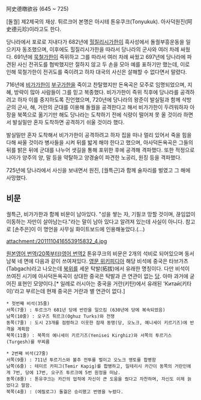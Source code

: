 阿史德暾欲谷
(645 ~ 725)

[돌궐] 제2제국의 재상. 튀르크어 본명은 아시테 톤유쿠크(Tonyukuk). 아사덕원진(阿史德元珍)이라고도 한다. 

당나라에서 포로로 지내다가 682년에 [[힐질리시가한]]이 흑사성에서 돌궐부흥운동을 일으키자 동조했으며, 이후에도 힐질리시가한을 따라서 당나라의 군사와 여러 차례 싸웠다. 691년에 [[묵철가한]]이 즉위하고 그를 따라서 여러 차례 싸웠고 697년에 당나라에 파견된 사신 전귀도를 협박했지만 절하지 않고 두 손을 모아 예를 표하기만 했는데, 이로 인해 묵철가한이 전귀도를 죽이려고 하자 대국의 사신은 살해할 수 없다면서 말렸다.

716년에 [[비가가한]]이 [[부구가한]]을 죽이고 찬탈했지만 돈욕곡은 모주로 임명되었으며, 지혜, 방략이 많아 사람들이 그를 믿고 복종했다. 비가가한이 즉위 직후에 당나라를 공격하려고 하자 이를 중지하도록 진언했으며, 720년에 당나라의 왕준이 발실밀과 함께 삭방군의 군사, 해, 거란의 군대를 이용해 돌궐을 공격한다고 해서 비가가한이 두려워하자 아장을 북쪽으로 옮기기만 해도 당나라는 도착하기 전에 식량이 떨어져 못 올 것이라 하면서 발실밀만 혼자 도착하면 공격하기 쉬울 것이라 했다.

발실밀만 혼자 도착해서 비가가한이 공격하려고 하자 집을 떠나 멀리 있어서 죽을 힘을 다해 싸울 것이라 병사들을 시켜 뒤를 밟게 해야 한다고 했으며, 아사덕돈욕곡은 그들의 뒤를 밝은 뒤에 군대를 나누어 샛길을 통해 포위한 후에 공격해 격파했다. 또한 적정으로 나아가 양주의 양, 말 등을 약탈하고 양경술이 파견한 노공리, 원징 등을 격파했다.

725년에 당나라에서 사신을 보내면서 원진, [궐특근]과 함께 술자리를 벌였고 그 해에 사망했다.

== 비문 ==
궐특근, 비가가한과 함께 비문이 남아있다.  "성을 쌓는 자, 기필코 망할 것이며, 끊임없이 이동하는 자만이 살아남는다."라는 말이 남아 있다고 알려져 있는데 사실이 아니다. 참고로 [손주은]이 이 명언을 사무실 화이트보드에 인용해놓았다.(...)

attachment:/2011110416553915832_4.jpg

[http://gokturkanitlari.appspot.com/tonyukuk 원본][http://rbedrosian.com/Turkica/Ross_1930_BSOAS_Orkhon.pdf 영어 번역(20쪽부터)][http://bitig.org/index.php?lang=e&mod=1&tid=1&oid=17&m=1 영어 번역2] 톤유쿠크의 비문은 2개의 석비로 되어있으며 동서남북 네 면에 다음과 같이 쓰여져있다. [http://en.wikipedia.org/wiki/Bain_Tsokto_inscriptions 영문 위키피디아] 해당 비석에 중국은 타브가츠(Tabgach)라고 나오는데 [[북위]]를 세운 탁발(拓拔)에서 유래한 명칭이다. 다만 비석이 쓰여진 시기에 아사덕돈욕곡이 상대한 중국은 탁발과 큰 연관이 없는 [[당]]. 아마 과거에 굳어진 표현인 모양이다.[* 일례로 러시아는 중국을 거란(키탄)에서 유래된 'Китай(키타이)'라고 부르는데 현재 중국은 거란과 별 연관이 없다.] 

 * 첫번째 비석(35줄) 
 서쪽(7줄) : 투르크가 681년 당에 반란을 일으킴 (630년에 당에 복속되었음)
 남쪽(10줄) : 오구즈 튀르크(Oghuz Turks)와 전쟁
 동쪽(7줄) : 도시 23개를 점령하고 이웃한 잠재 동맹(당, 오노크, 예니세이 키르기즈)에 반격을 계획함
 북쪽(11줄) : 북쪽의 예니세이 키르기즈(Yenisei Kirghiz)와 서쪽의 투르기스(Turgesh)를 무찌름

 * 2번째 비석(27줄)
 서쪽(9줄) : 711년 투르기스와 볼추 전투를 벌이고 오노크 영토를 합병함
 남쪽(6줄) : 테미르 카피그(Temir Kapig)를 합병하고, 일테리시 카간이 동쪽의 거란인에게 7번, 당에 17번, 오구즈 투르크에 5번 원정을 떠남.
 동쪽(8줄) : 톤유쿠크는 카간의 업적에 자신이 큰 도움을 줬다고 자찬하며, 자신도 이제 늙었다고 말함. 
 북쪽(4줄) : (에필로그) 돌궐은 승리했고 번영을 누렸다. 
